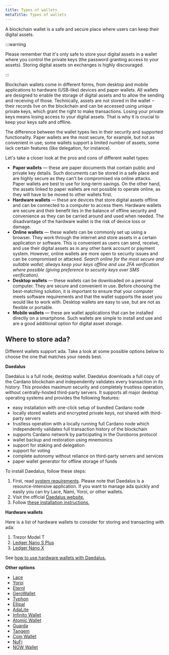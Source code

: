 ```yaml
---
title: Types of wallets
metaTitle: Types of wallets
---
```


A blockchain wallet is a safe and secure place where users can keep their
digital assets.

:::warning

Please remember that it's only safe to store your digital assets in a wallet where you control the private keys (the password granting access to your assets). Storing digital assets on exchanges is highly discouraged.

:::

Blockchain wallets come in different forms, from desktop and mobile
applications to hardware (USB-like) devices and paper wallets. All wallets are
designed to enable the storage of digital assets and to allow the sending and
receiving of those. Technically, assets are not stored in the wallet ‒
their records live on the blockchain and can be accessed using unique private
keys, which grant the right to make transactions. Losing your private keys means
losing access to your digital assets. That is why it is crucial to keep your keys
safe and offline.

The difference between the wallet types lies in their security and supported
functionality. Paper wallets are the most secure, for example, but not as
convenient in use; some wallets support a limited number of assets, some
lack certain features (like delegation, for instance).

Let's take a closer look at the pros and cons of different wallet types:

- **Paper wallets** — these are paper documents that contain public and private
  key details. Such documents can be stored in a safe place and are highly
  secure as they can’t be compromised via online attacks. Paper wallets are best
  to use for long-term savings. On the other hand, the assets linked to paper
  wallets are not possible to operate online, as
  they will have to be moved to other wallets first.
- **Hardware wallets** — these are devices that store digital assets offline
  and can be connected to a computer to access them. Hardware wallets are
  secure and their benefit lies in the balance of offline security and
  convenience as they can be carried around and used when needed. The
  disadvantage of the hardware wallet is the risk of device loss or damage.
- **Online wallets** — these wallets can be commonly set up using a browser.
  They work through the internet and store assets in a certain
  application or software. This is convenient as users can send, receive, and
  use their digital assets as in any other bank account or payment system. However, online
  wallets are more open to security issues and can be compromised or attacked.
  _Search online for the most secure and suitable wallet; always keep your keys
  offline and use 2FA verification where possible (giving preference to security
  keys over SMS verification)._
- **Desktop wallets** — these wallets can be downloaded on a personal computer.
  They are secure and convenient in use. Before choosing the best-matching
  solution, it is important to ensure that your computer meets software
  requirements and that the wallet supports the asset you would like to
  work with. Desktop wallets are easy to use, but are not as flexible or
  portable.
- **Mobile wallets** — these are wallet applications that can be installed
  directly on a smartphone. Such wallets are simple to install and use and are a
  good additional option for digital asset storage.

## Where to store ada?

Different wallets support ada. Take a look at some possible options below to choose the one that matches your needs best.

**Daedalus**

Daedalus is a full node, desktop wallet. Daedalus downloads a full copy of the
Cardano blockchain and independently validates every transaction in its history.
This provides maximum security and completely trustless operation, without
centrally-hosted third-party servers. It supports all major desktop operating
systems and provides the following features:

- easy installation with one-click setup of bundled Cardano node
- locally stored wallets and encrypted private keys, not shared with third-party
  servers
- trustless operation with a locally running full Cardano node which independently
  validates full transaction history of the blockchain
- supports Cardano network by participating in the Ouroboros protocol
- wallet backup and restoration using mnemonics
- support for staking and delegation
- support for voting
- complete autonomy without reliance on third-party servers and services
- paper wallet generator for offline storage of funds

To install Daedalus, follow these steps:

1.  First, read
    [system requirements](https://iohk.zendesk.com/hc/en-us/articles/360010496553).
    Please note that Daedalus is a resource-intensive application. If you want
    to manage ada quickly and easily you can try Lace, Nami, Yoroi, or other wallets.
2.  Visit the official [Daedalus website.](https://daedaluswallet.io/)
3.  Follow
    [these installation instructions.](https://iohk.zendesk.com/hc/en-us/articles/360011602173-Quick-start-guide#:~:text=Go%20to%20https%3A%2F%2Fdaedaluswallet,Daedalus%20wallet%20on%20your%20Machine.)

**Hardware wallets**

Here is a list of hardware wallets to consider for storing and transacting with
ada:

1.  Trezor Model T
2.  [Ledger Nano S Plus](https://shop.ledger.com/pages/ledger-nano-s-plus)  
3.  [Ledger Nano X](https://shop.ledger.com/pages/ledger-nano-x)

See
[how to use hardware wallets with Daedalus.](https://iohk.zendesk.com/hc/en-us/articles/900004722083-How-to-use-Ledger-and-Trezor-HW-with-Daedalus)

**Other options**

- [Lace](https://www.lace.io/)
- [Yoroi](https://yoroi-wallet.com/)
- [Eternl](https://eternl.io/app/mainnet/welcome)
- [GeroWallet](https://gerowallet.io/)
- [Typhon](https://typhonwallet.io/#/)
- [Ellipal](https://www.ellipal.com/)
- [AdaLite](https://adalite.io/)
- [Infinito Wallet](https://www.infinitowallet.io/)
- [Atomic Wallet](https://atomicwallet.io/)
- [Guarda](https://guarda.com/)
- [Tangem](https://tangem.com/)
- [Coin Wallet](https://coin.space/)
- [NuFi](https://nu.fi/) 
- [NOW Wallet](https://walletnow.app)

